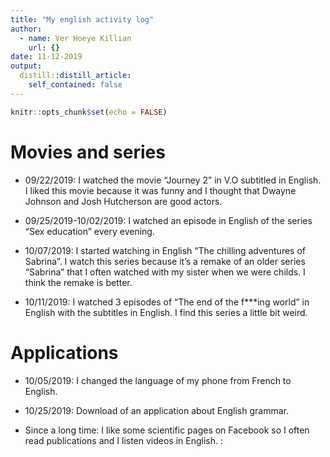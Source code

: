 ```yaml
---
title: "My english activity log"
author:
  - name: Ver Hoeye Killian
    url: {}
date: 11-12-2019
output:
  distill::distill_article:
    self_contained: false
---
```


```r
knitr::opts_chunk$set(echo = FALSE)
```

# Movies and series

* 09/22/2019: I watched the movie "Journey 2" in V.O subtitled in English. I liked this movie because it was funny and I thought that Dwayne Johnson and Josh Hutcherson are good actors.

* 09/25/2019-10/02/2019: I watched an episode in English of the series "Sex education" every evening.

* 10/07/2019: I started watching in English "The chilling adventures of Sabrina". I watch this series because it's a remake  of an older series "Sabrina" that I often watched with my sister when we were childs. I think the remake is better.

* 10/11/2019: I watched 3 episodes of "The end of the f***ing world" in English with the subtitles in English. I find this series a little bit weird.

# Applications

* 10/05/2019: I changed the language of my phone from French to English.

* 10/25/2019: Download of an application about English grammar. 

* Since a long time: I like some scientific pages on Facebook so I often read publications and I listen videos in English.
:
